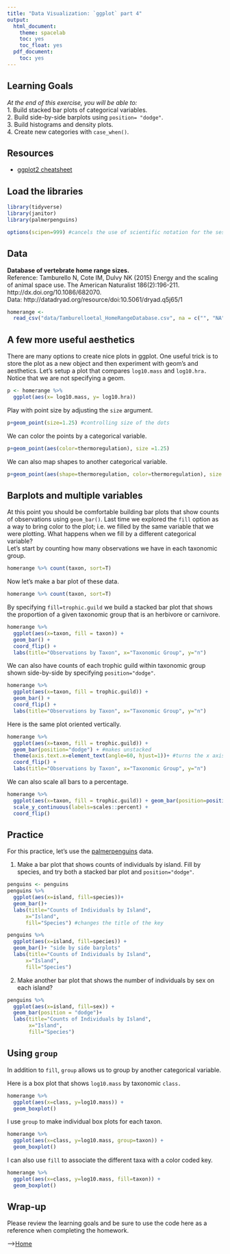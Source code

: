 ```yaml
---
title: "Data Visualization: `ggplot` part 4"
output:
  html_document:
    theme: spacelab
    toc: yes
    toc_float: yes
  pdf_document:
    toc: yes
---
```


## Learning Goals
*At the end of this exercise, you will be able to:*    
1. Build stacked bar plots of categorical variables.  
2. Build side-by-side barplots using `position= "dodge"`.  
3. Build histograms and density plots.  
4. Create new categories with `case_when()`.  

## Resources
- [ggplot2 cheatsheet](https://www.rstudio.com/wp-content/uploads/2015/03/ggplot2-cheatsheet.pdf)

## Load the libraries
```r
library(tidyverse)
library(janitor)
library(palmerpenguins)
```

```r
options(scipen=999) #cancels the use of scientific notation for the session
```

## Data
**Database of vertebrate home range sizes.**  
Reference: Tamburello N, Cote IM, Dulvy NK (2015) Energy and the scaling of animal space use. The American Naturalist 186(2):196-211. http://dx.doi.org/10.1086/682070.  
Data: http://datadryad.org/resource/doi:10.5061/dryad.q5j65/1  
```r
homerange <- 
  read_csv("data/Tamburelloetal_HomeRangeDatabase.csv", na = c("", "NA", "\\"))
```

## A few more useful aesthetics
There are many options to create nice plots in ggplot. One useful trick is to store the plot as a new object and then experiment with geom's and aesthetics. Let's setup a plot that compares `log10.mass` and `log10.hra.` Notice that we are not specifying a geom.
```r
p <- homerange %>% 
  ggplot(aes(x= log10.mass, y= log10.hra))
```

Play with point size by adjusting the `size` argument.
```r
p+geom_point(size=1.25) #controlling size of the dots
```

We can color the points by a categorical variable.
```r
p+geom_point(aes(color=thermoregulation), size =1.25)
```

We can also map shapes to another categorical variable.
```r
p+geom_point(aes(shape=thermoregulation, color=thermoregulation), size =1.5)
```

## Barplots and multiple variables
At this point you should be comfortable building bar plots that show counts of observations using `geom_bar()`. Last time we explored the `fill` option as a way to bring color to the plot; i.e. we filled by the same variable that we were plotting. What happens when we fill by a different categorical variable?  
Let's start by counting how many observations we have in each taxonomic group.
```r
homerange %>% count(taxon, sort=T)
```

Now let's make a bar plot of these data.
```r
homerange %>% count(taxon, sort=T)
```

By specifying `fill=trophic.guild` we build a stacked bar plot that shows the proportion of a given taxonomic group that is an herbivore or carnivore.
```r
homerange %>% 
  ggplot(aes(x=taxon, fill = taxon)) + 
  geom_bar() +
  coord_flip() +
  labs(title="Observations by Taxon", x="Taxonomic Group", y="n")
```

We can also have counts of each trophic guild within taxonomic group shown side-by-side by specifying `position="dodge"`.
```r
homerange %>% 
  ggplot(aes(x=taxon, fill = trophic.guild)) + 
  geom_bar() +
  coord_flip() +
  labs(title="Observations by Taxon", x="Taxonomic Group", y="n")
```

Here is the same plot oriented vertically.
```r
homerange %>% 
  ggplot(aes(x=taxon, fill = trophic.guild)) + 
  geom_bar(position="dodge") + #makes unstacked
  theme(axis.text.x=element_text(angle=60, hjust=1))+ #turns the x axis variable
  coord_flip() +
  labs(title="Observations by Taxon", x="Taxonomic Group", y="n")
```

We can also scale all bars to a percentage.
```r
homerange %>% 
  ggplot(aes(x=taxon, fill = trophic.guild)) + geom_bar(position=position_fill()) +
  scale_y_continuous(labels=scales::percent) +
  coord_flip()
```

## Practice
For this practice, let's use the [palmerpenguins](https://allisonhorst.github.io/palmerpenguins/articles/intro.html) data.  

1. Make a bar plot that shows counts of individuals by island. Fill by species, and try both a stacked bar plot and `position="dodge"`.
```r
penguins <- penguins 
penguins %>% 
  ggplot(aes(x=island, fill=species))+
  geom_bar()+
  labs(title="Counts of Individuals by Island",
      x="Island",
      fill="Species") #changes the title of the key
```

```r
penguins %>% 
  ggplot(aes(x=island, fill=species)) +
  geom_bar()+ "side by side barplots"
  labs(title="Counts of Individuals by Island",
      x="Island",
      fill="Species")
```

2. Make another bar plot that shows the number of individuals by sex on each island?
```r
penguins %>% 
  ggplot(aes(x=island, fill=sex)) + 
  geom_bar(position = "dodge")+
  labs(title="Counts of Individuals by Island",
       x="Island",
       fill="Species")
```

## Using `group`
In addition to `fill`, `group` allows us to group by another categorical variable.

Here is a box plot that shows `log10.mass` by taxonomic `class.`
```r
homerange %>% 
  ggplot(aes(x=class, y=log10.mass)) + 
  geom_boxplot()
```

I use `group` to make individual box plots for each taxon.
```r
homerange %>% 
  ggplot(aes(x=class, y=log10.mass, group=taxon)) + 
  geom_boxplot()
```

I can also use `fill` to associate the different taxa with a color coded key.
```r
homerange %>% 
  ggplot(aes(x=class, y=log10.mass, fill=taxon)) + 
  geom_boxplot()
```

## Wrap-up  
Please review the learning goals and be sure to use the code here as a reference when completing the homework.    

-->[Home](https://jmledford3115.github.io/datascibiol/)